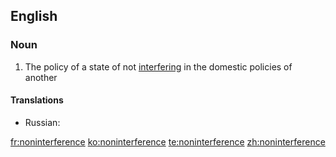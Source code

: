 ==English==

===Noun===
{{en-noun|-}}

# The policy of a state of not [[interfere|interfering]] in the domestic policies of another

====Translations====
{{trans-top|the policy of a state of not interfering in the domestic policies of another}}
{{trans-mid}}
* Russian: {{t|ru|невмешательство|n|tr=nevmešátelʹstvo|sc=Cyrl}}
{{trans-bottom}}

[[fr:noninterference]]
[[ko:noninterference]]
[[te:noninterference]]
[[zh:noninterference]]